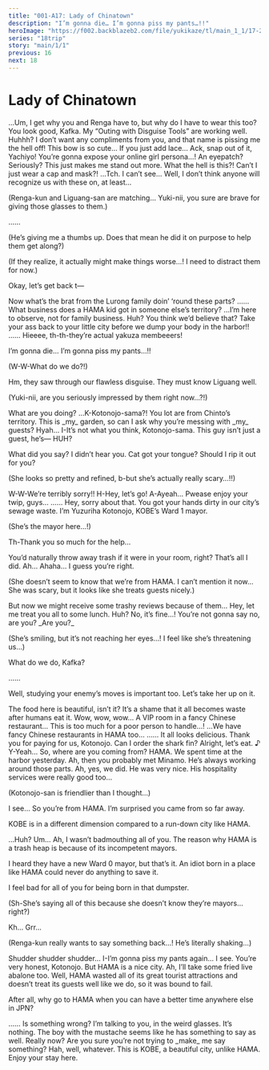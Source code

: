 ```yaml
---
title: "001-A17: Lady of Chinatown"
description: "I’m gonna die… I’m gonna piss my pants…!!"
heroImage: "https://f002.backblazeb2.com/file/yukikaze/tl/main_1_1/17-2.jpg"
series: "18trip"
story: "main/1/1"
previous: 16
next: 18
---
```



# Lady of Chinatown

<Divider loc="KOBE - Nankinmachi" />

<StoryImg src="https://f002.backblazeb2.com/file/yukikaze/tl/main_1_1/17-1.jpg" alt="1" />

<Bubble character="Kafka">
…Um, I get why you and Renga have to, but why do I have to wear this too?
</Bubble>

<Bubble character="Yukikaze">
You look good, Kafka. My “Outing with <Name first /> Disguise Tools” are working well.
</Bubble>

<Bubble character="Kafka">
Huhhh? I don’t want any compliments from you, and that name is pissing me the hell off!
</Bubble>

<StoryImg src="https://f002.backblazeb2.com/file/yukikaze/tl/main_1_1/17-2.jpg" alt="2" />

<Bubble character="Yachiyo">
This bow is so cute… If you just add lace… Ack, snap out of it, Yachiyo! You’re gonna expose your online girl persona…!
</Bubble>

<StoryImg src="https://f002.backblazeb2.com/file/yukikaze/tl/main_1_1/17-3.jpg" alt="3" />

<Bubble character="Ten">
An eyepatch? Seriously? This just makes me stand out more.
</Bubble>

<StoryImg src="https://f002.backblazeb2.com/file/yukikaze/tl/main_1_1/17-4.jpg" alt="4" />

<Bubble character="Renga">
What the hell is this?! Can’t I just wear a cap and mask?!
</Bubble>

<Bubble character="Liguang">
…Tch. I can’t see…
</Bubble>

<Bubble mc>
Well, I don’t think anyone will recognize us with these on, at least…

<p class="t">(Renga-kun and Liguang-san are matching… Yuki-nii, you sure are brave for giving those glasses to them.)</p>
</Bubble>

<StoryImg src="https://f002.backblazeb2.com/file/yukikaze/tl/main_1_1/17-5.jpg" alt="5" />

<Bubble character="Yukikaze">
……
</Bubble>

<Bubble mc>
<p class="t">(He’s giving me a thumbs up. Does that mean he did it on purpose to help them get along?)</p>

<p class="t">(If they realize, it actually might make things worse…! I need to distract them for now.)</p>

Okay, let’s get back t&NoBreak;—
</Bubble>

<Bubble character="Mafia Member A">
Now what’s the brat from the Lurong family doin’ ‘round these parts?
</Bubble>

<Bubble character="Liguang">
……
</Bubble>

<Bubble character="Mafia Member B">
What business does a HAMA kid got in someone else’s territory?
</Bubble>

<Bubble character="Liguang">
…I’m here to observe, not for family business.
</Bubble>

<Bubble character="Mafia Member A">
Huh? You think we’d believe that? Take your ass back to your little city before we dump your body in the harbor!!
</Bubble>

<Bubble character="Liguang">
……
</Bubble>

<Bubble character="Yachiyo">
Hieeee, th-th-they’re actual yakuza membeeers!

I’m gonna die… I’m gonna piss my pants…!!
</Bubble>

<Bubble mc>
<p class="t">(W-W-What do we do?!)</p>
</Bubble>

<Bubble character="Yukikaze">
Hm, they saw through our flawless disguise. They must know Liguang well.
</Bubble>

<Bubble mc>
<p class="t">(Yuki-nii, are you seriously impressed by them right now…?!)</p>
</Bubble>

<Bubble character="Kotonojo" name="???">
What are you doing?
</Bubble>

<Bubble character="Mafia Member A">
…K-Kotonojo-sama?!
</Bubble>

<Bubble character="Kotonojo">
You lot are from Chinto’s territory. This is _my_ garden, so can I ask why you’re messing with _my_ guests?
</Bubble>

<Bubble character="Mafia Member B">
Hyah… I-It’s not what you think, Kotonojo-sama. This guy isn’t just a guest, he’s&NoBreak;—
</Bubble>

<Bubble character="Kotonojo">
HUH?

What did you say? I didn’t hear you. Cat got your tongue? Should I rip it out for you?
</Bubble>

<Bubble mc>
<p class="t">(She looks so pretty and refined, b-but she’s actually really scary…!!)</p>
</Bubble>

<Bubble character="Mafia Member A">
W-W-We’re terribly sorry!! H-Hey, let’s go!
</Bubble>

<Bubble character="Mafia Member B">
A-Ayeah… Pwease enjoy your twip, guys…
</Bubble>

<Bubble character="Liguang">
……
</Bubble>

<Bubble character="Kotonojo">
Hey, sorry about that. You got your hands dirty in our city’s sewage waste. I’m Yuzuriha Kotonojo, KOBE’s Ward 1 mayor.
</Bubble>

<Bubble mc>
<p class="t">(She’s the mayor here…!)</p>

Th-Thank you so much for the help…
</Bubble>

<Bubble character="Kotonojo">
You’d naturally throw away trash if it were in your room, right? That’s all I did.
</Bubble>

<Bubble mc>
Ah… Ahaha… I guess you’re right.

<p class="t">(She doesn’t seem to know that we’re from HAMA. I can’t mention it now… She was scary, but it looks like she treats guests nicely.)</p>
</Bubble>

<Bubble character="Kotonojo">
But now we might receive some trashy reviews because of them… Hey, let me treat you all to some lunch.
</Bubble>

<Bubble mc>
Huh? No, it’s fine…!
</Bubble>

<Bubble character="Kotonojo">
You’re not gonna say no, are you? _Are you?_
</Bubble>

<Bubble mc>
<p class="t">(She’s smiling, but it’s not reaching her eyes…! I feel like she’s threatening us…)</p>

What do we do, Kafka?
</Bubble>

<Bubble character="Kafka">
……

Well, studying your enemy’s moves is important too. Let’s take her up on it.
</Bubble>

<Divider loc="KOBE - Chinese Restaurant VIP Room" />

<StoryImg src="https://f002.backblazeb2.com/file/yukikaze/assets/bg/01_008_000.jpg" alt="Chinese Restaurant VIP Room" type="bg" />

<Bubble character="Kotonojo">
The food here is beautiful, isn’t it? It’s a shame that it all becomes waste after humans eat it.
</Bubble>

<Bubble character="Yachiyo">
Wow, wow, wow… A VIP room in a fancy Chinese restaurant… This is too much for a poor person to handle…!
</Bubble>

<Bubble character="Renga">
…We have fancy Chinese restaurants in HAMA too…
</Bubble>

<Bubble character="Liguang">
……
</Bubble>

<Bubble character="Yukikaze">
It all looks delicious. Thank you for paying for us, Kotonojo.
</Bubble>

<Bubble character="Ten">
Can I order the shark fin?
</Bubble>

<Bubble character="Kafka">
Alright, let’s eat.&nbsp;♪
</Bubble>

<Bubble mc>
Y-Yeah…
</Bubble>

<Bubble character="Kotonojo">
So, where are you coming from?
</Bubble>

<Bubble character="Yukikaze">
HAMA. We spent time at the harbor yesterday.
</Bubble>

<Bubble character="Kotonojo">
Ah, then you probably met Minamo. He’s always working around those parts.
</Bubble>

<Bubble mc>
Ah, yes, we did. He was very nice. His hospitality services were really good too…

<p class="t">(Kotonojo-san is friendlier than I thought…)</p>
</Bubble>

<Bubble character="Kotonojo">
I see… So you’re from HAMA. I’m surprised you came from so far away.

KOBE is in a different dimension compared to a run-down city like HAMA.
</Bubble>

<Bubble character="Renga">
…Huh?
</Bubble>

<Bubble mc>
Um…
</Bubble>

<Bubble character="Kotonojo">
Ah, I wasn’t badmouthing all of you. The reason why HAMA is a trash heap is because of its incompetent mayors.

I heard they have a new Ward 0 mayor, but that’s it. An idiot born in a place like HAMA could never do anything to save it.

I feel bad for all of you for being born in that dumpster.
</Bubble>

<Bubble mc>
<p class="t">(Sh-She’s saying all of this because she doesn’t know they’re mayors…right?)</p>
</Bubble>

<Bubble character="Renga">
Kh… Grr…
</Bubble>

<Bubble mc>
<p class="t">(Renga-kun really wants to say something back…! He’s literally shaking…)</p>
</Bubble>

<Bubble character="Yachiyo">
Shudder shudder shudder… I-I’m gonna piss my pants again…
</Bubble>

<Bubble character="Yukikaze">
I see. You’re very honest, Kotonojo. But HAMA is a nice city.
</Bubble>

<Bubble character="Ten">
Ah, I’ll take some fried live abalone too.
</Bubble>

<Bubble character="Kotonojo">
Well, HAMA wasted all of its great tourist attractions and doesn’t treat its guests well like we do, so it was bound to fail.

After all, why go to HAMA when you can have a better time anywhere else in JPN?
</Bubble>

<Bubble character="Liguang">
……
</Bubble>

<Bubble character="Kotonojo">
Is something wrong? I’m talking to you, in the weird glasses.
</Bubble>

<Bubble character="Liguang">
It’s nothing.
</Bubble>

<Bubble character="Kotonojo">
The boy with the mustache seems like he has something to say as well.
</Bubble>

<Bubble character="Kafka">
Really now? Are you sure you’re not trying to _make_ me say something?
</Bubble>

<Bubble character="Kotonojo">
Hah, well, whatever. This is KOBE, a beautiful city, unlike HAMA. Enjoy your stay here.
</Bubble>

